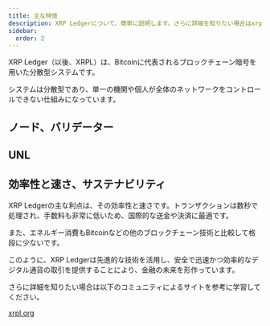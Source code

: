 ```yaml
---
title: 主な特徴
description: XRP Ledgerについて、簡単に説明します。さらに詳細を知りたい場合はxrpl.orgなどを参考にしてください。
sidebar:
  order: 2
---
```


XRP Ledger（以後、XRPL）は、Bitcoinに代表されるブロックチェーン暗号を用いた分散型システムです。

システムは分散型であり、単一の機関や個人が全体のネットワークをコントロールできない仕組みになっています。

## ノード、バリデーター

## UNL


## 効率性と速さ、サステナビリティ

XRP Ledgerの主な利点は、その効率性と速さです。トランザクションは数秒で処理され、手数料も非常に低いため、国際的な送金や決済に最適です。

また、エネルギー消費もBitcoinなどの他のブロックチェーン技術と比較して格段に少ないです。

このように、XRP Ledgerは先進的な技術を活用し、安全で迅速かつ効率的なデジタル通貨の取引を提供することにより、金融の未来を形作っています。

さらに詳細を知りたい場合は以下のコミュニティによるサイトを参考に学習してください。

[xrpl.org](https://xrpl.org/)